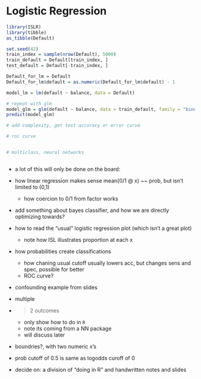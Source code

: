 # Logistic Regression

```r
library(ISLR)
library(tibble)
as_tibble(Default)
```


```r
set.seed(42)
train_index = sample(nrow(Default), 5000)
train_default = Default[train_index, ]
test_default = Default[-train_index, ]
```



```r
Default_for_lm = Default
Default_for_lm$default = as.numeric(Default_for_lm$default) - 1

model_lm = lm(default ~ balance, data = Default)
```


```r
# repeat with glm
model_glm = glm(default ~ balance, data = train_default, family = "binomial")
predict(model_glm)
```


```r
# add complexity, get test accuracy or error curve
```


```r
# roc curve
```


```r

```


```r
# multiclass, neural networks
```


```r

```

- a lot of this will only be done on the board:

- how linear regression makes sense mean(0/1 @ x) ~~ prob, but isn't limited to (0,1)
    - how coercion to 0/1 from factor works
    
- add something about bayes classifier, and how we are directly optimizing towards?


    
- how to read the "usual" logistic regression plot (which isn't a great plot)
    - note how ISL illustrates proportion at each x

- how probabilities create classifications
    - how chaning usual cutoff usually lowers acc, but changes sens and spec, possible for better
    - ROC curve?

- confounding example from slides
- multiple

- >2 outcomes
    - only show how to do in `R`
    - note its coming from a NN package
    - will discuss later

- boundries?, with two numeric x's


- prob cutoff of 0.5 is same as logodds curoff of 0

- decide on: a division of "doing in R" and handwritten notes and slides
